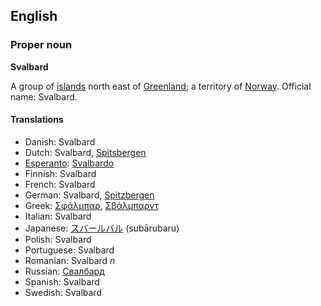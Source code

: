 ==English==
===Proper noun===
'''Svalbard'''

A group of [[island]]s north east of [[Greenland]]; a territory of [[Norway]]. Official name: Svalbard.

====Translations====
*Danish: Svalbard
*Dutch: Svalbard, [[Spitsbergen]]
*[[Esperanto]]: [[Svalbardo]]
*Finnish: Svalbard
*French: Svalbard
*German: Svalbard, [[Spitzbergen]]
*Greek: [[Σφάλμπαρ]], [[Σβάλμπαρντ]]
*Italian: Svalbard
*Japanese: [[スバールバル]] (subārubaru)
*Polish: Svalbard
*Portuguese: Svalbard
*Romanian: Svalbard ''n''
*Russian: [[Свалбард]]
*Spanish: Svalbard
*Swedish: Svalbard